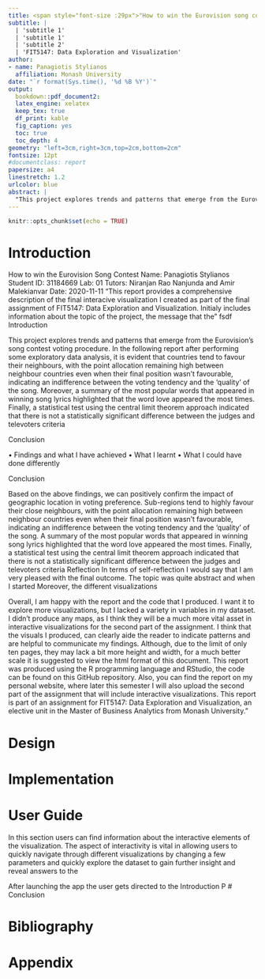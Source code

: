 ```yaml
---
title: <span style="font-size :29px">"How to win the Eurovision song contest"</span>
subtitle: |
  | 'subtitle 1'
  | 'subtitle 1'
  | 'subtitle 2'
  | 'FIT5147: Data Exploration and Visualization'
author:
- name: Panagiotis Stylianos
  affiliation: Monash University
date: "`r format(Sys.time(), '%d %B %Y')`"
output:
  bookdown::pdf_document2:
  latex_engine: xelatex
  keep_tex: true
  df_print: kable
  fig_caption: yes
  toc: true
  toc_depth: 4
geometry: "left=3cm,right=3cm,top=2cm,bottom=2cm"
fontsize: 12pt
#documentclass: report
papersize: a4
linestretch: 1.2
urlcolor: blue
abstract: |
  "This project explores trends and patterns that emerge from the Eurovision's song contest voting procedure. In the following report after performing some exploratory data analysis, it is evident that countries tend to favour their neighbours, with the point allocation remaining high between neighbour countries even when their final position wasn't favourable, indicating an indifference between the voting tendency and the 'quality' of the song. Moreover, a summary of the most popular words that appeared in winning song lyrics highlighted that the word _love_ appeared most times. Finally, a statistical test using the central limit theorem approach indicated that there is not a statistically significant difference between the judges and televoters criteria"
---
```



```r
knitr::opts_chunk$set(echo = TRUE)
```

\newpage

# Introduction

How to win the Eurovision Song Contest
Name: Panagiotis Stylianos
Student ID: 31184669
Lab: 01
Tutors: Niranjan Rao Nanjunda and Amir Malekianvar
Date: 2020-11-11 
“This report provides a comprehensive description of the final interacive visualization I created as part of the final assignment of FIT5147: Data Exploration and Visualization. Initialy includes information about the topic of the project, the message that the ” 
fsdf 
Introduction 

This project explores trends and patterns that emerge from the Eurovision’s song contest voting procedure. In the following report after performing some exploratory data analysis, it is evident that countries tend to favour their neighbours, with the point allocation remaining high between neighbour countries even when their final position wasn’t favourable, indicating an indifference between the voting tendency and the ‘quality’ of the song. Moreover, a summary of the most popular words that appeared in winning song lyrics highlighted that the word love appeared the most times. Finally, a statistical test using the central limit theorem approach indicated that there is not a statistically significant difference between the judges and televoters criteria




Conclusion

•	Findings and what I have achieved
•	What I learnt
•	What I could have done differently 


Conclusion 

Based on the above findings, we can positively confirm the impact of geographic location in voting preference. Sub-regions tend to highly favour their close neighbours, with the point allocation remaining high between neighbour countries even when their final position wasn’t favourable, indicating an indifference between the voting tendency and the ‘quality’ of the song. A summary of the most popular words that appeared in winning song lyrics highlighted that the word love appeared the most times. Finally, a statistical test using the central limit theorem approach indicated that there is not a statistically significant difference between the judges and televoters criteria 
Reflection 
In terms of self-reflection I would say that I am very pleased with the final outcome. The topic was quite abstract and when I started 
Moreover, the different visualizations 

Overall, I am happy with the report and the code that I produced. I want it to explore more visualizations, but I lacked a variety in variables in my dataset. I didn’t produce any maps, as I think they will be a much more vital asset in interactive visualizations for the second part of the assignment. I think that the visuals I produced, can clearly aide the reader to indicate patterns and are helpful to communicate my findings. Although, due to the limit of only ten pages, they may lack a bit more height and width, for a much better scale it is suggested to view the html format of this document. This report was produced using the R programming language and RStudio, the code can be found on this GitHub repository. Also, you can find the report on my personal website, where later this semester I will also upload the second part of the assignment that will include interactive visualizations. 
This report is part of an assignment for FIT5147: Data Exploration and Visualization, an elective unit in the Master of Business Analytics from Monash University." 



# Design

# Implementation

# User Guide

In this section users can find information about the interactive elements of the visualization. The aspect of interactivity is vital in allowing users to quickly navigate through different visualizations by changing a few parameters and quickly explore the dataset to gain further insight and reveal answers to the 


After launching the app the user gets directed to the Introduction P
# Conclusion

# Bibliography

# Appendix
